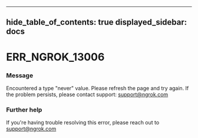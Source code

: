 

---
hide_table_of_contents: true
displayed_sidebar: docs
---


# ERR_NGROK_13006

### Message
Encountered a type "never" value. Please refresh the page and try again. If the problem persists, please contact support: support@ngrok.com

<ErrorDetails error="err_ngrok_13006" />



### Further help
If you're having trouble resolving this error, please reach out to [support@ngrok.com](mailto:support@ngrok.com?subject=Help%20with%20ERR_NGROK_13006)


